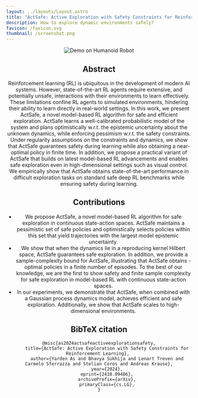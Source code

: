```yaml
---
layout: ../layouts/Layout.astro
title: "ActSafe: Active Exploration with Safety Constraints for Reinforcement Learning"
description: How to explore dynamic environments safely?
favicon: /favicon.svg
thumbnail: /screenshot.png
---
```







<Header
  title={frontmatter.title}
  authors={[
    {
      name: "Yarden As",
      url: "https://yas.pub",
      institution: "ETH Zurich",
      notes: ["*"],
    },
    {
      name: "Bhavya Sukhija",
      url: "https://sukhijab.github.io/",
      institution: "ETH Zurich",
      notes: ["*"],
    },
    {
      name: "Lenart Treven",
      url: "https://lenarttreven.github.io/",
      institution: "ETH Zurich",
    },
    {
      name: "Carmelo Sferrazza",
      url: "https://sferrazza.cc/",
      institution: "UC Berkeley",
    },
    {
      name: "Stelian Coros",
      url: "https://crl.ethz.ch/people/coros/index.html",
      institution: "ETH Zurich",
    },
    {
      name: "Andreas Krause",
      url: "https://las.inf.ethz.ch/krausea",
      institution: "ETH Zurich",
    },
  ]}
  conference="Preprint"
  notes={[
    {
      symbol: "*",
      text: "Equal Contribution",
    },
  ]}
  links={[
    {
      name: "Code",
      url: "https://github.com/yardenas/actsafe",
      icon: "mdi:github",
    },
    {
      name: "arXiv",
      url: "https://arxiv.org/abs/2410.09486",
      icon: "academicons:arxiv",
    },
  ]}
  />

<Image src={humanoid} alt="Demo on Humanoid Robot" />

## Abstract

Reinforcement learning (RL) is ubiquitous in the development of modern AI systems. However, state-of-the-art RL agents require extensive, and potentially unsafe, interactions with their environments to learn effectively. These limitations confine RL agents to simulated environments, hindering their ability to learn directly in real-world settings. In this work, we present ActSafe, a novel model-based RL algorithm for safe and efficient exploration. ActSafe learns a well-calibrated probabilistic model of the system and plans optimistically w.r.t. the epistemic uncertainty about the unknown dynamics, while enforcing pessimism w.r.t. the safety constraints. Under regularity assumptions on the constraints and dynamics, we show that ActSafe guarantees safety during learning while also obtaining a near-optimal policy in finite time. In addition, we propose a practical variant of ActSafe that builds on latest model-based RL advancements and enables safe exploration even in high-dimensional settings such as visual control. We empirically show that ActSafe obtains state-of-the-art performance in difficult exploration tasks on standard safe deep RL benchmarks while ensuring safety during learning.

## Contributions
* We propose ActSafe, a novel model-based RL algorithm for safe exploration in continuous state-action spaces. ActSafe maintains a pessimistic set of safe policies and optimistically selects policies within this set that yield trajectories with the largest model epistemic uncertainty. 
* We show that when the dynamics lie in a reproducing kernel Hilbert space, ActSafe guarantees safe exploration. In addition, we provide a sample-complexity bound for ActSafe, illustrating that ActSafe obtains <LaTeX inline formula="\epsilon"/>-optimal policies in a finite number of episodes. To the best of our knowledge, we are the first to show safety and finite sample complexity for safe exploration in model-based RL with continuous state-action spaces.
* In our experiments, we demonstrate that ActSafe, when combined with a Gaussian process dynamics model, achieves efficient and safe exploration. Additionally, we show that ActSafe scales to high-dimensional environments.

## BibTeX citation

```
@misc{as2024actsafeactiveexplorationsafety,
      title={ActSafe: Active Exploration with Safety Constraints for Reinforcement Learning}, 
      author={Yarden As and Bhavya Sukhija and Lenart Treven and Carmelo Sferrazza and Stelian Coros and Andreas Krause},
      year={2024},
      eprint={2410.09486},
      archivePrefix={arXiv},
      primaryClass={cs.LG},
}
```


